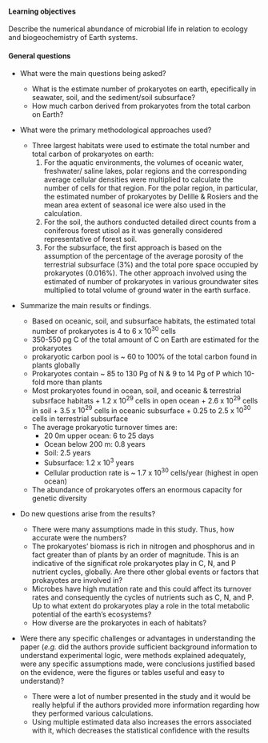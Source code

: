 #### Learning objectives
Describe the numerical abundance of microbial life in relation to ecology and biogeochemistry of Earth systems. 

#### General questions

* What were the main questions being asked?  

    + What is the estimate number of prokaryotes on earth, epecifically in seawater, soil, and the sediment/soil subsurface?
    + How much carbon derived from prokaryotes from the total carbon on Earth?

* What were the primary methodological approaches used?  

    + Three largest habitats were used to estimate the total number and total carbon of prokaryotes on earth:
      1.	For the aquatic environments, the volumes of oceanic water, freshwater/ saline lakes, polar regions and the corresponding average cellular densities were multiplied to calculate the number of cells for that region. For the polar region, in particular, the estimated number of prokaryotes by Delille & Rosiers and the mean area extent of seasonal ice were also used in the calculation.
      2.	For the soil, the authors conducted detailed direct counts from a coniferous forest utisol as it was generally considered representative of forest soil. 
      3.	For the subsurface, the first approach is based on the assumption of the percentage of the  average porosity of the terrestrial subsurface (3%) and the total pore space occupied by prokaryotes (0.016%). The other approach involved using the estimated of number of prokaryotes in various groundwater sites multiplied to total volume of ground water in the earth surface.

* Summarize the main results or findings.  

    + Based on oceanic, soil, and subsurface habitats, the estimated total number of prokaryotes is 4 to 6 x $10^{30}$ cells
    + 350-550 pg C of the total amount of C on Earth are estimated for the prokaryotes
    + prokaryotic carbon pool is ~ 60 to 100% of the total carbon found in plants globally
    + Prokaryotes contain ~ 85 to 130 Pg of N & 9 to 14 Pg of P which 10-fold more than plants
    + Most prokaryotes found in ocean, soil, and oceanic & terrestrial subsrface habitats
	      + 1.2 x $10^{29}$ cells in open ocean
	      + 2.6 x $10^{29}$ cells in soil
	      + 3.5 x $10^{29}$ cells in oceanic subsurface
	      + 0.25 to 2.5 x $10^{30}$ cells in terrestrial subsurface
    + The average prokaryotic turnover times are:
	    + 20 0m upper ocean: 6 to 25 days
	    + Ocean below 200 m: 0.8 years
	    + Soil: 2.5 years
	    + Subsurface: 1.2 x $10^{3}$ years
      + Cellular production rate is ~ 1.7 x $10^{30}$ cells/year (highest in open ocean)
    + The abundance of prokaryotes offers an enormous capacity for genetic diversity

* Do new questions arise from the results?  

    + There were many assumptions made in this study. Thus, how accurate were the numbers?
    +  The prokaryotes' biomass is rich in nitrogen and phosphorus and in fact greater than of plants by an order of magnitude. This is  an indicative of the significat role prokaryotes play in C, N, and P  nutrient cycles, globally. Are there other global events or factors that prokayotes are involved in? 
    + Microbes have high mutation rate and this could affect its turnover rates and consequently the cycles of nutrients such as C, N, and P. Up to what extent do prokaryotes play a role in the total metabolic potential of the earth's ecosystems?
    + How diverse are the prokaryotes in each of habitats?

* Were there any specific challenges or advantages in understanding the paper (*e.g.* did the authors provide sufficient background information to understand experimental logic, were methods explained adequately, were any specific assumptions made, were conclusions justified based on the evidence, were the figures or tables useful and easy to understand)?  

    + There were a lot of number presented in the study and it would be really helpful if the authors provided more information regarding how they performed various calculations.
    + Using multiple estimated data also increases the errors associated with it, which decreases the statistical confidence with the results